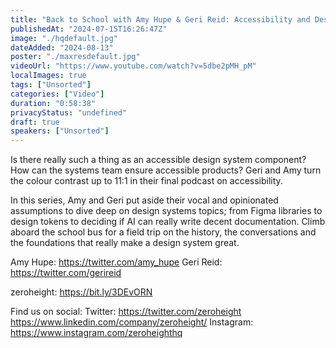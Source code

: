 ```yaml
---
title: "Back to School with Amy Hupe & Geri Reid: Accessibility and Design Systems"
publishedAt: "2024-07-15T16:26:47Z"
image: "./hqdefault.jpg"
dateAdded: "2024-08-13"
poster: "./maxresdefault.jpg"
videoUrl: "https://www.youtube.com/watch?v=5dbe2pMH_pM"
localImages: true
tags: ["Unsorted"]
categories: ["Video"]
duration: "0:58:38"
privacyStatus: "undefined"
draft: true
speakers: ["Unsorted"]
---
```

Is there really such a thing as an accessible design system component? How can the systems team ensure accessible products? Geri and Amy turn the colour contrast up to 11:1 in their final podcast on accessibility.

In this series, Amy and Geri put aside their vocal and opinionated assumptions to dive deep on design systems topics; from Figma libraries to design tokens to deciding if AI can really write decent documentation. Climb aboard the school bus for a field trip on the history, the conversations and the foundations that really make a design system great.

Amy Hupe: https://twitter.com/amy_hupe
Geri Reid: https://twitter.com/gerireid

zeroheight: https://bit.ly/3DEvORN

Find us on social:
Twitter: https://twitter.com/zeroheight
https://www.linkedin.com/company/zeroheight/
Instagram: https://www.instagram.com/zeroheighthq
